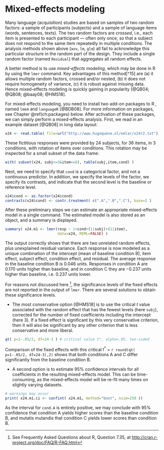# Mixed-effects modeling {#ch:mixedeffects}

Many language (acquisition) studies are based on samples of two random
factors: a sample of participants (subjects) and a sample of language
items (words, sentences, texts). The two random factors are *crossed*,
i.e., each item is presented to each participant --- often only once, so
that a subject does not respond to the same item repeatedly in multiple
conditions. The analysis methods shown above
(`aov`, `lm`,
`glm`) all fail to acknowledge this particular
structure in the random part of the design. They include a single random
factor (named `Residual`) that aggregates all
random effects.

A better method is to use *mixed-effects modeling*,
which may be done in R by using the `lmer` command. Key
advantages of this method[^15] are (a) it allows multiple random
factors, crossed and/or nested, (b) it does not require homogeneity of
variance, (c) it is robust against missing data. Hence mixed-effects
modeling is quickly gaining in popularity
[@QB04; @QB08; @baay08; @HMS18].

For mixed-effects modeling, you need to install two add-on packages to
R , named `lme4` and `languageR` [@BDB08]. For more
information on packages, see Chapter \@ref(ch:packages) below. 
After activation of these packages, we
can simply perform a mixed-effects analysis. First, we read in an
example dataset [@QB08] in long data layout:

```r
x24 <- read.table( file=url("http://www.hugoquene.nl/emlar/x24r2.txt"), header=T )
```

These fictitious responses were provided by 24 subjects, for 36 items,
in 3 conditions, with rotation of items over conditions. This rotation
may be inspected for a small subset of the data frame:
```r
with( subset(x24, subj<=3&item<=6), table(subj,item,cond) ) 
```

Next, we need to specify that `cond` is a
categorical factor, and not a continuous predictor. In addition, we
specify the levels of the factor, we specify its contrasts, and indicate
that the second level is the baseline or reference level.

```r
x24$cond <- as.factor(x24$cond)
contrasts(x24$cond) <- contr.treatment( c(".A",".B",".C"), base=2 )
```

After these preliminary steps we can estimate an appropriate mixed-effects
model in a single command. The estimated model is also stored as an
object, and a summary is displayed.

```r
summary( x24.m1 <- lmer(resp ~ 1+cond+(1|subj)+(1|item),
                        data=x24, REML=FALSE) )
```

The output correctly shows that there are two unrelated random effects,
plus unexplained residual variance. Each response is now modeled as a
unique combination of the intercept (mean of baseline condition B), item
effect, subject effect, condition effect, and residual. The average
response in the baseline condition B is $0.046$ units. Responses in
condition A are 0.170 units higher than baseline, and in condition C
they are $-0.237$ units higher than baseline, i.e. $0.237$ units lower.

For reasons not discussed here ^[See Frequently Asked Questions about R, Question
7.35, at <http://cran.r-project.org/doc/FAQ/R-FAQ.html>], the significance levels of the
fixed effects are not reported in the output of
`lmer`. There are several solutions to obtain
these significance levels.

* The most conservative option [@HMS18] is to use the critical $t$ value
associated with the random effect that has the fewest levels (here
`subj`), corrected for the number of fixed
coefficients including the intercept (here $3$). 
If a fixed effect is significant by this very
conservative criterion, then it will also be significant by any other
criterion that is less conservative and more liberal.
```r
qt( p=1-.05/2, df=24-3 ) # critical value t*, alpha=.05, two-sided
```

Comparison of the fixed effects with this critical $t^*$ = `r round(qt( p=1-.05/2, df=24-3),2)` shows that
both conditions A and C differ significantly from the baseline condition
B.

* A second option is to estimate 95% confidence intervals for all
coefficients in the resulting mixed-effects model. This can be
time-consuming, as the mixed-effects model will be re-fit many times on
slightly varying datasets.
```r
# warnings may occur
print( x24.m1.ci <- confint( x24.m1, method="boot", nsim=250 ))
```

As the interval for `cond.A` is entirely
positive, we may conclude with 95% confidence that condition A yields
higher scores than the baseline condition B, and mutatis mutandis that
condition C yields lower scores than condition B.

